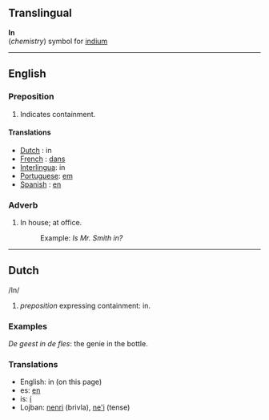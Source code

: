 ==Translingual==

'''In'''<br>(''chemistry'') symbol for [[indium]]

----
==English==

===Preposition===
#Indicates containment.

====Translations====
*[[Dutch]] : in
*[[French]] : [[dans]]
*[[Interlingua]]: in
*[[Portuguese]]: [[em]]
*[[Spanish]] : [[en]]

===Adverb===
#In house; at office.
#:Example: ''Is Mr. Smith in?''

----
== Dutch ==

/In/ 

# ''preposition'' expressing containment: in.

=== Examples ===

''De geest in de fles'': the genie in the bottle.

=== Translations ===

* English: in (on this page)
* es: [[en]]
* is: [[í]]
* Lojban: [[nenri]] (brivla), [[ne'i]] (tense)